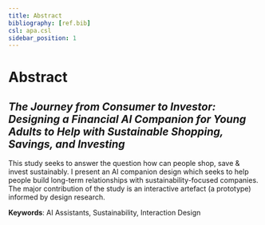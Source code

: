 ```yaml
---
title: Abstract
bibliography: [ref.bib]
csl: apa.csl
sidebar_position: 1
---
```


# Abstract

## *The Journey from Consumer to Investor: Designing a Financial AI Companion for Young Adults to Help with Sustainable Shopping, Savings, and Investing*

This study seeks to answer the question how can people shop, save & invest sustainably. I present an AI companion design which seeks to help people build long-term relationships with sustainability-focused companies. The major contribution of the study is an interactive artefact (a prototype) informed by design research.
 
**Keywords**: 
AI Assistants, Sustainability, Interaction Design